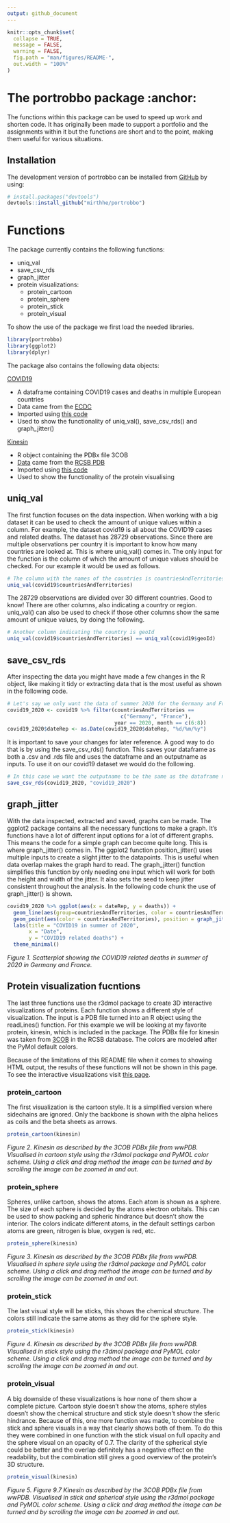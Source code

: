 ```yaml
---
output: github_document
---
```


<!-- README.md is generated from README.Rmd. Please edit that file -->

```r
knitr::opts_chunk$set(
  collapse = TRUE,
  message = FALSE,
  warning = FALSE,
  fig.path = "man/figures/README-",
  out.width = "100%"
)
```

# The portrobbo package :anchor:

The functions within this package can be used to speed up work and shorten code. It has originally been made to support a portfolio and the assignments within it but the functions are short and to the point, making them useful for various situations.

## Installation

The development version of portrobbo can be installed from [GitHub](https://github.com/) by using:

``` r
# install.packages("devtools")
devtools::install_github("mirthhe/portrobbo")
```

# Functions

The package currently contains the following functions:
<ul>
<li>uniq_val</li>
<li>save_csv_rds</li>
<li>graph_jitter</li>
<li>protein visualizations:<ul>
<li>protein_cartoon</li>
<li>protein_sphere</li>
<li>protein_stick</li>
<li>protein_visual</li></ul></ul>

To show the use of the package we first load the needed libraries.

```r
library(portrobbo)
library(ggplot2)
library(dplyr)
```

The package also contains the following data objects:

[COVID19](https://github.com/mirthhe/portrobbo/blob/main/data/covid19.rda)
<ul>
<li>A dataframe containing COVID19 cases and deaths in multiple European countries</li>
<li>Data came from the [ECDC](https://www.ecdc.europa.eu/en/publications-data/download-todays-data-geographic-distribution-covid-19-cases-worldwide)</li>
<li>Imported using [this code](https://github.com/mirthhe/portrobbo/blob/main/data-raw/covid19.R)</li>
<li>Used to show the functionality of uniq_val(), save_csv_rds() and graph_jitter()</li>
</ul>

[Kinesin](https://github.com/mirthhe/portrobbo/blob/main/data/kinesin.rda)
<ul>
<li>R object containing the PDBx file 3COB</li>
<li>[Data](https://github.com/mirthhe/portrobbo/blob/main/data-raw/3cob.pdb) came from the [RCSB PDB](https://www.rcsb.org/structure/3COB)</li>
<li>Imported using [this code](https://github.com/mirthhe/portrobbo/blob/main/data-raw/kinesin.R)</li>
<li>Used to show the functionality of the protein visualising</li>
</ul>

## uniq_val

The first function focuses on the data inspection. When working with a big dataset it can be used to check the amount of unique values within a column. For example, the dataset covid19 is all about the COVID19 cases and related deaths. The dataset has 28729 observations. Since there are multiple observations per country it is important to know how many countries are looked at. This is where uniq_val() comes in. The only input for the function is the column of which the amount of unique values should be checked. For our example it would be used as follows.

```r
# The column with the names of the countries is countriesAndTerritories
uniq_val(covid19$countriesAndTerritories)
```

The 28729 observations are divided over 30 different countries. Good to know! There are other columns, also indicating a country or region. uniq_val() can also be used to check if those other columns show the same amount of unique values, by doing the following.

```r
# Another column indicating the country is geoId
uniq_val(covid19$countriesAndTerritories) == uniq_val(covid19$geoId)
```

## save_csv_rds

After inspecting the data you might have made a few changes in the R object, like making it tidy or extracting data that is the most useful as shown in the following code. 

```r
# Let's say we only want the data of summer 2020 for the Germany and France
covid19_2020 <- covid19 %>% filter(countriesAndTerritories == 
                                     c("Germany", "France"), 
                                   year == 2020, month == c(6:8))
covid19_2020$dateRep <- as.Date(covid19_2020$dateRep, "%d/%m/%y")
```

It is important to save your changes for later reference. A good way to do that is by using the save_csv_rds() function. This saves your dataframe as both a .csv and .rds file and uses the dataframe and an outputname as inputs. To use it on our covid19 dataset we would do the following.

```r
# In this case we want the outputname to be the same as the dataframe name
save_csv_rds(covid19_2020, "covid19_2020")
```

## graph_jitter

With the data inspected, extracted and saved, graphs can be made. The ggplot2 package contains all the necessary functions to make a graph. It's functions have a lot of different input options for a lot of different graphs. This means the code for a simple graph can become quite long. This is where graph_jitter() comes in. The ggplot2 function position_jitter() uses multiple inputs to create a slight jitter to the datapoints. This is useful when data overlap makes the graph hard to read. The graph_jitter() function simplifies this function by only needing one input which will work for both the height and width of the jitter. It also sets the seed to keep jitter consistent throughout the analysis. In the following code chunk the use of graph_jitter() is shown.

```r
covid19_2020 %>% ggplot(aes(x = dateRep, y = deaths)) +
  geom_line(aes(group=countriesAndTerritories, color = countriesAndTerritories)) +
  geom_point(aes(color = countriesAndTerritories), position = graph_jitter(0.3)) +
  labs(title = "COVID19 in summer of 2020",
       x = "Date",
       y = "COVID19 related deaths") +
  theme_minimal()
```

<i>Figure 1. Scatterplot showing the COVID19 related deaths in summer of 2020 in Germany and France.</i>

## Protein visualization fucntions

The last three functions use the r3dmol package to create 3D interactive visualizations of proteins. Each function shows a different style of visualization. The input is a PDB file turned into an R object using the readLines() function. For this example we will be looking at my favorite protein, kinesin, which is included in the package. The PDBx file for kinesin was taken from [3COB](https://www.rcsb.org/structure/3COB) in the RCSB database. The colors are modeled after the PyMol default colors.

Because of the limitations of this README file when it comes to showing HTML output, the results of these functions will not be shown in this page. To see the interactive visualizations visit [this page](https://mirthhe.github.io/Workflows_Portfolio_Free.html#applying-in-r). 

### protein_cartoon

The first visualization is the cartoon style. It is a simplified version where sidechains are ignored. Only the backbone is shown with the alpha helices as coils and the beta sheets as arrows.

```r
protein_cartoon(kinesin)
```

<i>Figure 2. Kinesin as described by the 3COB PDBx file from wwPDB. Visualised in cartoon style using the r3dmol package and PyMOL color scheme. Using a click and drag method the image can be turned and by scrolling the image can be zoomed in and out.</i>

### protein_sphere

Spheres, unlike cartoon, shows the atoms. Each atom is shown as a sphere. The size of each sphere is decided by the atoms electron orbitals. This can be used to show packing and spheric hindrance but doesn't show the interior. The colors indicate different atoms, in the default settings carbon atoms are green, nitrogen is blue, oxygen is red, etc.

```r
protein_sphere(kinesin)
```

<i>Figure 3. Kinesin as described by the 3COB PDBx file from wwPDB. Visualised in sphere style using the r3dmol package and PyMOL color scheme. Using a click and drag method the image can be turned and by scrolling the image can be zoomed in and out.</i>

### protein_stick

The last visual style will be sticks, this shows the chemical structure. The colors still indicate the same atoms as they did for the sphere style.

```r
protein_stick(kinesin)
```

<i> Figure 4. Kinesin as described by the 3COB PDBx file from wwPDB. Visualised in stick style using the r3dmol package and PyMOL color scheme. Using a click and drag method the image can be turned and by scrolling the image can be zoomed in and out.</i>

### protein_visual

A big downside of these visualizations is how none of them show a complete picture. Cartoon style doesn't show the atoms, sphere styles doesn't show the chemical structure and stick style doesn't show the sferic hindrance. Because of this, one more function was made, to combine the stick and sphere visuals in a way that clearly shows both of them. To do this they were combined in one function with the stick visual on full opacity and the sphere visual on an opacity of 0.7. The clarity of the spherical style could be better and the overlap definitely has a negative effect on the readability, but the combination still gives a good overview of the protein's 3D structure.

```r
protein_visual(kinesin)
```

<i> Figure 5. Figure 9.7 Kinesin as described by the 3COB PDBx file from wwPDB. Visualised in stick and spherical style using the r3dmol package and PyMOL color scheme. Using a click and drag method the image can be turned and by scrolling the image can be zoomed in and out.</i>
